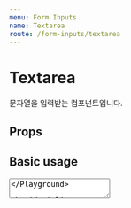 ```yaml
---
menu: Form Inputs
name: Textarea
route: /form-inputs/textarea
---
```



# Textarea

문자열을 입력받는 컴포넌트입니다.

## Props

<Props of={Textarea} />

## Basic usage

<Playground>
  <Textarea placeholder="입력해주세요." />
</Playground>

## Inline textareas

<Playground>
  <Textarea inline placeholder="입력해주세요." />
  <Textarea inline placeholder="입력해주세요." />
</Playground>

## With allow message

<Playground>
  <Textarea allowMessage="올바른 값입니다." />
</Playground>

## With error message

<Playground>
  <Textarea errorMessage="특수문자를 제외하고 입력해주세요." />
</Playground>

## With warn message

<Playground>
  <Textarea warnMessage="보안에 취약한 값입니다." />
</Playground>

## Disabled textarea

<Playground>
  <Textarea placeholder="잠금 상태입니다." disabled />
</Playground>
